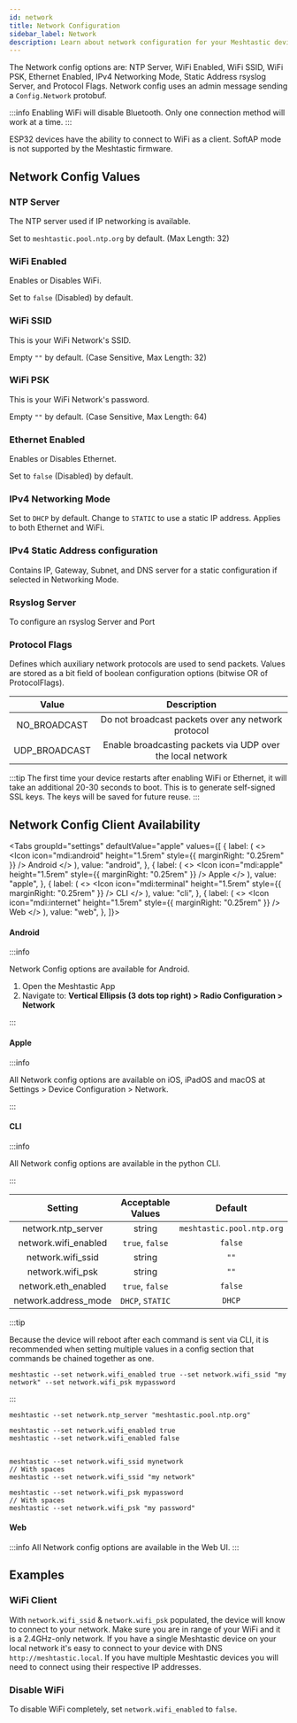 ```yaml
---
id: network
title: Network Configuration
sidebar_label: Network
description: Learn about network configuration for your Meshtastic device including NTP, WiFi, and Ethernet.
---
```



The Network config options are: NTP Server, WiFi Enabled, WiFi SSID, WiFi PSK, Ethernet Enabled, IPv4 Networking Mode, Static Address rsyslog Server, and Protocol Flags. Network config uses an admin message sending a `Config.Network` protobuf.

:::info
Enabling WiFi will disable Bluetooth. Only one connection method will work at a time.
:::

ESP32 devices have the ability to connect to WiFi as a client. SoftAP mode is not supported by the Meshtastic firmware.

## Network Config Values

### NTP Server

The NTP server used if IP networking is available.

Set to `meshtastic.pool.ntp.org` by default. (Max Length: 32)

### WiFi Enabled

Enables or Disables WiFi.

Set to `false` (Disabled) by default.

### WiFi SSID

This is your WiFi Network's SSID.

Empty `""` by default. (Case Sensitive, Max Length: 32)

### WiFi PSK

This is your WiFi Network's password.

Empty `""` by default. (Case Sensitive, Max Length: 64)

### Ethernet Enabled

Enables or Disables Ethernet.

Set to `false` (Disabled) by default.

### IPv4 Networking Mode

Set to `DHCP` by default. Change to `STATIC` to use a static IP address. Applies to both Ethernet and WiFi.

### IPv4 Static Address configuration

Contains IP, Gateway, Subnet, and DNS server for a static configuration if selected in Networking Mode.

### Rsyslog Server

To configure an rsyslog Server and Port

### Protocol Flags

Defines which auxiliary network protocols are used to send packets. Values are stored as a bit field of boolean configuration options (bitwise OR of ProtocolFlags).

|     Value     |                        Description                         |
| :-----------: | :--------------------------------------------------------: |
| NO_BROADCAST  |     Do not broadcast packets over any network protocol     |
| UDP_BROADCAST | Enable broadcasting packets via UDP over the local network |

:::tip
The first time your device restarts after enabling WiFi or Ethernet, it will take an additional 20-30 seconds to boot. This is to generate self-signed SSL keys. The keys will be saved for future reuse.
:::

## Network Config Client Availability

<Tabs
  groupId="settings"
  defaultValue="apple"
  values={[
    {
      label: (
        <>
          <Icon icon="mdi:android" height="1.5rem" style={{ marginRight: "0.25rem" }} /> Android
        </>
      ),
      value: "android",
    },
    {
      label: (
        <>
          <Icon icon="mdi:apple" height="1.5rem" style={{ marginRight: "0.25rem" }} /> Apple
        </>
      ),
      value: "apple",
    },
    {
      label: (
        <>
          <Icon icon="mdi:terminal" height="1.5rem" style={{ marginRight: "0.25rem" }} /> CLI
        </>
      ),
      value: "cli",
    },
    {
      label: (
        <>
          <Icon icon="mdi:internet" height="1.5rem" style={{ marginRight: "0.25rem" }} /> Web
        </>
      ),
      value: "web",
    },
  ]}>

<TabItem value="android">

#### Android

:::info

Network Config options are available for Android.

1. Open the Meshtastic App
2. Navigate to: **Vertical Ellipsis (3 dots top right) > Radio Configuration > Network**

:::

</TabItem>

<TabItem value="apple">

#### Apple

:::info

All Network config options are available on iOS, iPadOS and macOS at Settings > Device Configuration > Network.

:::

</TabItem>

<TabItem value="cli">

#### CLI

:::info

All Network config options are available in the python CLI.

:::

|       Setting        | Acceptable Values |          Default          |
| :------------------: | :---------------: | :-----------------------: |
|  network.ntp_server  |      string       | `meshtastic.pool.ntp.org` |
| network.wifi_enabled |  `true`, `false`  |          `false`          |
|  network.wifi_ssid   |      string       |           `""`            |
|   network.wifi_psk   |      string       |           `""`            |
| network.eth_enabled  |  `true`, `false`  |          `false`          |
| network.address_mode | `DHCP`, `STATIC`  |          `DHCP`           |

:::tip

Because the device will reboot after each command is sent via CLI, it is recommended when setting multiple values in a config section that commands be chained together as one.

```shell title="Example:"
meshtastic --set network.wifi_enabled true --set network.wifi_ssid "my network" --set network.wifi_psk mypassword
```

:::

```shell title="Set NTP Server"
meshtastic --set network.ntp_server "meshtastic.pool.ntp.org"
```

```shell title="Enable / Disable WiFi"
meshtastic --set network.wifi_enabled true
meshtastic --set network.wifi_enabled false
```

```shell title="Set WiFi SSID"

meshtastic --set network.wifi_ssid mynetwork
// With spaces
meshtastic --set network.wifi_ssid "my network"
```

```shell title="Set WiFi password"
meshtastic --set network.wifi_psk mypassword
// With spaces
meshtastic --set network.wifi_psk "my password"
```

</TabItem>

<TabItem value="web">

#### Web

:::info
All Network config options are available in the Web UI.
:::

</TabItem>

</Tabs>

## Examples

### WiFi Client

With `network.wifi_ssid` & `network.wifi_psk` populated, the device will know to connect to your network. Make sure you are in range of your WiFi and it is a 2.4GHz-only network. If you have a single Meshtastic device on your local network it's easy to connect to your device with DNS `http://meshtastic.local`. If you have multiple Meshtastic devices you will need to connect using their respective IP addresses.

### Disable WiFi

To disable WiFi completely, set `network.wifi_enabled` to `false`.
